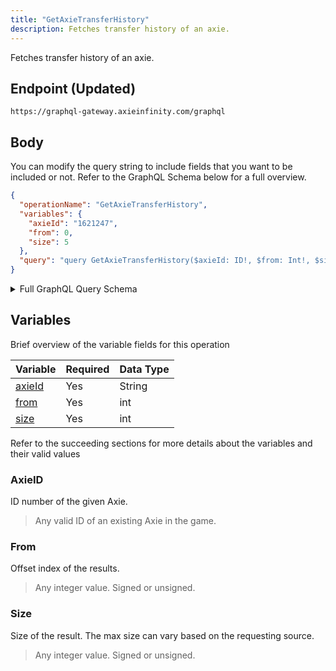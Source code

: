 ```yaml
---
title: "GetAxieTransferHistory"
description: Fetches transfer history of an axie.
---
```


Fetches transfer history of an axie.

## Endpoint (Updated)

```
https://graphql-gateway.axieinfinity.com/graphql
```

## Body

You can modify the query string to include fields that you want to be included or not. Refer to the GraphQL Schema below for a full overview.

```json
{
  "operationName": "GetAxieTransferHistory",
  "variables": {
    "axieId": "1621247",
    "from": 0,
    "size": 5
  },
  "query": "query GetAxieTransferHistory($axieId: ID!, $from: Int!, $size: Int!) {\n  axie(axieId: $axieId) {\n    id\n    transferHistory(from: $from, size: $size) {\n      ...TransferRecords\n      __typename\n    }\n    ethereumTransferHistory(from: $from, size: $size) {\n      ...TransferRecords\n      __typename\n    }\n    __typename\n  }\n}\n\nfragment TransferRecords on TransferRecords {\n  total\n  results {\n    from\n    to\n    timestamp\n    txHash\n    withPrice\n    __typename\n  }\n  __typename\n}\n"
}
```

<details>
<summary>Full GraphQL Query Schema</summary>  
<p>
&nbsp;

```graphql
query GetAxieTransferHistory($axieId: ID!, $from: Int!, $size: Int!) {
  axie(axieId: $axieId) {
    id
    transferHistory(from: $from, size: $size) {
      ...TransferRecords
      __typename
    }
    ethereumTransferHistory(from: $from, size: $size) {
      ...TransferRecords
      __typename
    }
    __typename
  }
}

fragment TransferRecords on TransferRecords {
  total
  results {
    from
    to
    timestamp
    txHash
    withPrice
    __typename
  }
  __typename
}
```

</p>
</details>

## Variables

Brief overview of the variable fields for this operation

| Variable          | Required | Data Type |
| ----------------- | -------- | --------- |
| [axieId](#axieid) | Yes      | String    |
| [from](#from)     | Yes      | int       |
| [size](#size)     | Yes      | int       |

Refer to the succeeding sections for more details about the variables and their valid values

### AxieID

ID number of the given Axie.

> Any valid ID of an existing Axie in the game.

### From

Offset index of the results.

> Any integer value. Signed or unsigned.

### Size

Size of the result. The max size can vary based on the requesting source.

> Any integer value. Signed or unsigned.
